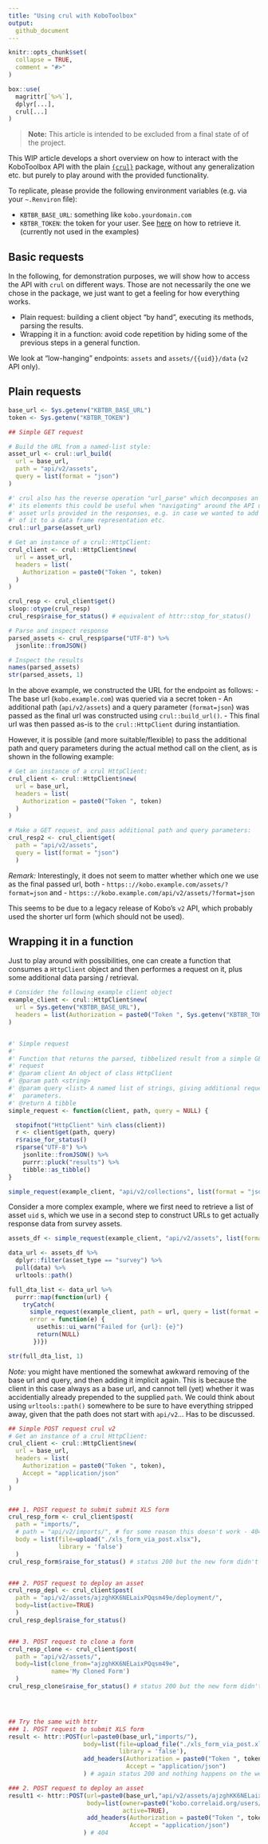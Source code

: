 ```yaml
---
title: "Using crul with KoboToolbox"
output:
  github_document
---
```


```r
knitr::opts_chunk$set(
  collapse = TRUE,
  comment = "#>"
)
```

```r
box::use(
  magrittr[`%>%`],
  dplyr[...],
  crul[...]
)
```

> **Note:** This article is intended to be excluded from a final state of
> of the project.


This WIP article develops a short overview on how to interact with the KoboToolbox
API with the plain [`{crul}`](https://github.com/ropensci/crul)
package, without any generalization etc. but purely to play around with
the provided functionality.

To replicate, please provide the following environment variables (e.g.
via your `~.Renviron` file):

- `KBTBR_BASE_URL`: something like `kobo.yourdomain.com`
- `KBTBR_TOKEN`: the token for your user. See 
  [here](https://support.kobotoolbox.org/api.html) on how to retrieve it.
  (currently not used in the examples)



## Basic requests
In the following, for demonstration purposes, we will show how to access the
API with `crul` on different ways. Those are not necessarily the one we chose
in the package, we just want to get a feeling for how everything works.

- Plain request: building a client object "by hand", executing its methods,
  parsing the results.
- Wrapping it in a function: avoid code repetition by hiding some of the
  previous steps in a general function.


We look at "low-hanging" endpoints: `assets` and `assets/{{uid}}/data`
(`v2` API only).


## Plain requests

```r
base_url <- Sys.getenv("KBTBR_BASE_URL")
token <- Sys.getenv("KBTBR_TOKEN")

## Simple GET request

# Build the URL from a named-list style:
asset_url <- crul::url_build(
  url = base_url,
  path = "api/v2/assets",
  query = list(format = "json")
)

#' crul also has the reverse operation "url_parse" which decomposes an URL into
#' its elements this could be useful when "navigating" around the API using the
#' asset urls provided in the responses, e.g. in case we wanted to add elements
#' of it to a data frame representation etc.
crul::url_parse(asset_url)

# Get an instance of a crul::HttpClient:
crul_client <- crul::HttpClient$new(
  url = asset_url,
  headers = list(
    Authorization = paste0("Token ", token)
  )
)

crul_resp <- crul_client$get()
sloop::otype(crul_resp)
crul_resp$raise_for_status() # equivalent of httr::stop_for_status()

# Parse and inspect response
parsed_assets <- crul_resp$parse("UTF-8") %>%
  jsonlite::fromJSON()

# Inspect the results
names(parsed_assets)
str(parsed_assets, 1)

```


In the above example, we constructed the URL for the endpoint as follows:
- The base url (`kobo.example.com`) was queried via a secret token
- An additional path (`api/v2/assets`) and a query parameter (`format=json`)
  was passed as the final url was constructed using `crul::build_url()`.
- This final url was then passed as-is to the `crul::HttpClient` during
  instantiation.

However, it is possible (and more suitable/flexible)
to pass the additional path and query parameters during the actual method call
on the client, as is shown in the following example:


```r
# Get an instance of a crul HttpClient:
crul_client <- crul::HttpClient$new(
  url = base_url,
  headers = list(
    Authorization = paste0("Token ", token)
  )
)

# Make a GET request, and pass additional path and query parameters:
crul_resp2 <- crul_client$get(
  path = "api/v2/assets",
  query = list(format = "json")
  )

```


_Remark:_ Interestingly, it does not seem to matter whether which one we
use as the final passed url, both
- `https:://kobo.example.com/assets/?format=json` and
- `https:://kobo.example.com/api/v2/assets/?format=json`

This seems to be due to a legacy release of Kobo's
`v2` API, which probably used the shorter url form (which should not be used). 


## Wrapping it in a function

Just to play around with possibilities, one can create a function that
consumes a `HttpClient` object and then performes a request on it, plus 
some additional data parsing / retrieval.

```r
# Consider the following example client object
example_client <- crul::HttpClient$new(
  url = Sys.getenv("KBTBR_BASE_URL"),
  headers = list(Authorization = paste0("Token ", Sys.getenv("KBTBR_TOKEN")))
)


#' Simple request
#' 
#' Function that returns the parsed, tibbelized result from a simple GET
#' request
#' @param client An object of class HttpClient
#' @param path <string>
#' @param query <list> A named list of strings, giving additional request
#'  parameters.
#' @return A tibble
simple_request <- function(client, path, query = NULL) {

  stopifnot("HttpClient" %in% class(client))
  r <- client$get(path, query)
  r$raise_for_status()
  r$parse("UTF-8") %>%
    jsonlite::fromJSON() %>%
    purrr::pluck("results") %>%
    tibble::as_tibble()
}

simple_request(example_client, "api/v2/collections", list(format = "json"))
```

Consider a more complex example, where we first need to retrieve a list of
asset `uid` s, which we use in a second step to construct URLs to get
actually response data from survey assets.

```r
assets_df <- simple_request(example_client, "api/v2/assets", list(format = "json"))

data_url <- assets_df %>%
  dplyr::filter(asset_type == "survey") %>%
  pull(data) %>%
  urltools::path()

full_dta_list <- data_url %>%
  purrr::map(function(url) {
    tryCatch(
      simple_request(example_client, path = url, query = list(format = "json")),
      error = function(e) {
        usethis::ui_warn("Failed for {url}: {e}")
        return(NULL)
       })})

str(full_dta_list, 1)
```

_Note:_ you might have mentioned the somewhat awkward removing of the base
url and query, and then adding it implicit again. This is because the
client in this case always as a base url, and cannot tell (yet) whether it
was accidentially already prepended to the supplied `path`. We could
think about using `urltools::path()` somewhere to be sure to have everything
stripped away, given that the path does not start with `api/v2`... 
Has to be discussed.

```r
## Simple POST request crul v2
# Get an instance of a crul HttpClient:
crul_client <- crul::HttpClient$new(
  url = base_url,
  headers = list(
    Authorization = paste0("Token ", token),
    Accept = "application/json"
  )
)


### 1. POST request to submit submit XLS form
crul_resp_form <- crul_client$post(
  path = "imports/",
  # path = "api/v2/imports/", # for some reason this doesn't work - 404
  body = list(file=upload("./xls_form_via_post.xlsx"),
              library = 'false')
  )
crul_resp_form$raise_for_status() # status 200 but the new form didn't appear on the kobo website


### 2. POST request to deploy an asset
crul_resp_depl <- crul_client$post(
  path = "api/v2/assets/ajzghKK6NELaixPQqsm49e/deployment/",
  body=list(active=TRUE)
  )
crul_resp_depl$raise_for_status()


### 3. POST request to clone a form
crul_resp_clone <- crul_client$post(
  path = "api/v2/assets/",
  body=list(clone_from="ajzghKK6NELaixPQqsm49e",
            name='My Cloned Form')
  )
crul_resp_clone$raise_for_status() # status 200 but the new form didn't appear on the kobo website




## Try the same with httr
### 1. POST request to submit XLS form
result <- httr::POST(url=paste0(base_url,"imports/"),
                     body=list(file=upload_file("./xls_form_via_post.xlsx"),
                               library = 'false'),
                     add_headers(Authorization = paste0("Token ", token),
                                 Accept = "application/json")
                     ) # again status 200 and nothing happens on the website o_O

### 2. POST request to deploy an asset
result1 <- httr::POST(url=paste0(base_url,"api/v2/assets/ajzghKK6NELaixPQqsm49e/deployment/"),
                      body=list(owner=paste0("kobo.correlaid.org/users/api_user/"),
                                active=TRUE),
                      add_headers(Authorization = paste0("Token ", token),
                                  Accept = "application/json")
                     ) # 404

```
